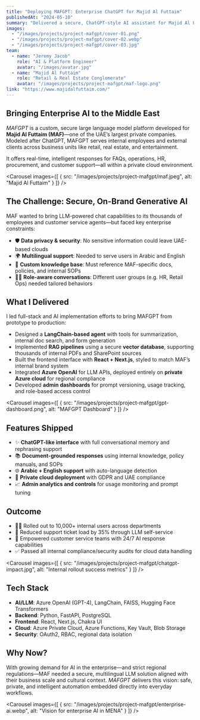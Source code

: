 ```yaml
---
title: "Deploying MAFGPT: Enterprise ChatGPT for Majid Al Futtaim"
publishedAt: "2024-05-10"
summary: "Delivered a secure, ChatGPT-style AI assistant for Majid Al Futtaim’s internal teams and client-facing operations—powered by LLM pipelines, retrieval-augmented generation, and scalable infra for multilingual support."
images:
  - "/images/projects/project-mafgpt/cover-01.png"
  - "/images/projects/project-mafgpt/cover-02.webp"
  - "/images/projects/project-mafgpt/cover-03.jpg"
team:
  - name: "Jeremy Jacob"
    role: "AI & Platform Engineer"
    avatar: "/images/avatar.jpg"
  - name: "Majid Al Futtaim"
    role: "Retail & Real Estate Conglomerate"
    avatar: "/images/projects/project-mafgpt/maf-logo.png"
link: "https://www.majidalfuttaim.com/"
---
```


## Bringing Enterprise AI to the Middle East

*MAFGPT* is a custom, secure large language model platform developed for **Majid Al Futtaim (MAF)**—one of the UAE’s largest private companies. Modeled after ChatGPT, MAFGPT serves internal employees and external clients across business units like retail, real estate, and entertainment.

It offers real-time, intelligent responses for FAQs, operations, HR, procurement, and customer support—all within a private cloud environment.

<Carousel
  images={[
    { src: "/images/projects/project-mafgpt/maf.jpeg", alt: "Majid Al Futtaim" }
  ]}
/>

## The Challenge: Secure, On-Brand Generative AI

MAF wanted to bring LLM-powered chat capabilities to its thousands of employees and customer service agents—but faced key enterprise constraints:
- 🛡️ **Data privacy & security**: No sensitive information could leave UAE-based clouds
- 🌍 **Multilingual support**: Needed to serve users in Arabic and English
- 🧠 **Custom knowledge base**: Must reference MAF-specific docs, policies, and internal SOPs
- 👩‍💼 **Role-aware conversations**: Different user groups (e.g. HR, Retail Ops) needed tailored behaviors

## What I Delivered

I led full-stack and AI implementation efforts to bring MAFGPT from prototype to production:
- Designed a **LangChain-based agent** with tools for summarization, internal doc search, and form generation
- Implemented **RAG pipelines** using a secure **vector database**, supporting thousands of internal PDFs and SharePoint sources
- Built the frontend interface with **React + Next.js**, styled to match MAF’s internal brand system
- Integrated **Azure OpenAI** for LLM APIs, deployed entirely on **private Azure cloud** for regional compliance
- Developed **admin dashboards** for prompt versioning, usage tracking, and role-based access control

<Carousel
  images={[
    { src: "/images/projects/project-mafgpt/gpt-dashboard.png", alt: "MAFGPT Dashboard" }
  ]}
/>

## Features Shipped

- ✨ **ChatGPT-like interface** with full conversational memory and rephrasing support  
- 📚 **Document-grounded responses** using internal knowledge, policy manuals, and SOPs  
- 🌐 **Arabic + English support** with auto-language detection  
- 🔐 **Private cloud deployment** with GDPR and UAE compliance  
- 📈 **Admin analytics and controls** for usage monitoring and prompt tuning  

## Outcome

- 🧑‍💼 Rolled out to 10,000+ internal users across departments  
- 💬 Reduced support ticket load by 35% through LLM self-service  
- 🚀 Empowered customer service teams with 24/7 AI response capabilities  
- ✅ Passed all internal compliance/security audits for cloud data handling

<Carousel
  images={[
    { src: "/images/projects/project-mafgpt/chatgpt-impact.jpg", alt: "Internal rollout success metrics" }
  ]}
/>

## Tech Stack

- **AI/LLM**: Azure OpenAI (GPT-4), LangChain, FAISS, Hugging Face Transformers  
- **Backend**: Python, FastAPI, PostgreSQL  
- **Frontend**: React, Next.js, Chakra UI  
- **Cloud**: Azure Private Cloud, Azure Functions, Key Vault, Blob Storage  
- **Security**: OAuth2, RBAC, regional data isolation

## Why Now?

With growing demand for AI in the enterprise—and strict regional regulations—MAF needed a secure, multilingual LLM solution aligned with their business scale and cultural context. *MAFGPT* delivers this vision: safe, private, and intelligent automation embedded directly into everyday workflows.

<Carousel
  images={[
    { src: "/images/projects/project-mafgpt/enterprise-ai.webp", alt: "Vision for enterprise AI in MENA" }
  ]}
/>
